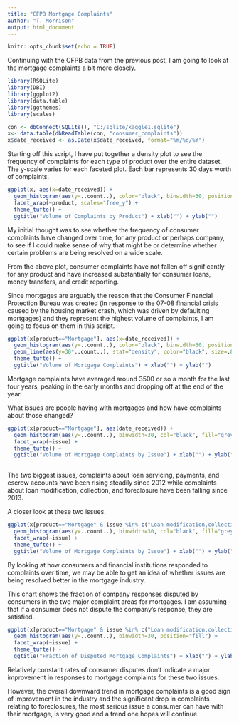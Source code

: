 ```yaml
---
title: "CFPB Mortgage Complaints"
author: "T. Morrison"
output: html_document
---
```


```r
knitr::opts_chunk$set(echo = TRUE)
```

Continuing with the CFPB data from the previous post, I am going to look at the mortgage complaints a bit more closely.

```r
library(RSQLite)
library(DBI)
library(ggplot2)
library(data.table)
library(ggthemes)
library(scales)

con <- dbConnect(SQLite(), "C:/sqlite/kaggle1.sqlite")
x<- data.table(dbReadTable(con, "consumer_complaints"))
x$date_received <- as.Date(x$date_received, format="%m/%d/%Y")
```

Starting off this script, I have put together a density plot to see the frequency of complaints for each type of product over the entire dataset. The y-scale varies for each faceted plot. Each bar represents 30 days worth of complaints.

```r
ggplot(x, aes(x=date_received)) +
  geom_histogram(aes(y=..count..), color="black", binwidth=30, position="identity", fill="gray") +
  facet_wrap(~product, scales="free_y") +
  theme_tufte() +
  ggtitle("Volume of Complaints by Product") + xlab("") + ylab("")
```


My initial thought was to see whether the frequency of consumer complaints have changed over time, for any product or perhaps company, to see if I could make sense of why that might be or determine whether certain problems are being resolved on a wide scale.

From the above plot, consumer complaints have not fallen off significantly for any product and have increased substantially for consumer loans, money transfers, and credit reporting. 

Since mortgages are arguably the reason that the Consumer Financial Protection Bureau was created (in response to the 07-08 financial crisis caused by the housing market crash, which was driven by defaulting mortgages) and they represent the highest volume of complaints, I am going to focus on them in this script.

```r
ggplot(x[product=="Mortgage"], aes(x=date_received)) +
  geom_histogram(aes(y=..count..), color="black", binwidth=30, position="identity", fill="grey") +
  geom_line(aes(y=30*..count..), stat="density", color="black", size=.8, alpha=.8) +
  theme_tufte() +
  ggtitle("Volume of Mortgage Complaints") + xlab("") + ylab("")
```

Mortgage complaints have averaged around 3500 or so a month for the last four years, peaking in the early months and dropping off at the end of the year.

What issues are people having with mortgages and how have complaints about those changed?

```r
ggplot(x[product=="Mortgage"], aes(date_received)) +
  geom_histogram(aes(y=..count..), binwidth=30, col="black", fill="grey") +
  facet_wrap(~issue) +
  theme_tufte() +
  ggtitle("Volume of Mortgage Complaints by Issue") + xlab("") + ylab("")
  
```

The two biggest issues, complaints about loan servicing, payments, and escrow accounts have been rising steadily since 2012 while complaints about loan modification, collection, and foreclosure have been falling since 2013. 

A closer look at these two issues.

```r
ggplot(x[product=="Mortgage" & issue %in% c("Loan modification,collection,foreclosure", "Loan servicing, payments, escrow account")], aes(date_received)) +
  geom_histogram(aes(y=..count..), binwidth=30, col="black", fill="grey") +
  facet_wrap(~issue) +
  theme_tufte() +
  ggtitle("Volume of Mortgage Complaints by Issue") + xlab("") + ylab("")
```

By looking at how consumers and financial institutions responded to complaints over time, we may be able to get an idea of whether issues are being resolved better in the mortgage industry.

This chart shows the fraction of company responses disputed by consumers in the two major complaint areas for mortgages. I am assuming that if a consumer does not dispute the company's response, they are satisfied.

```r
ggplot(x[product=="Mortgage" & issue %in% c("Loan modification,collection,foreclosure", "Loan servicing, payments, escrow account")], aes(date_received, fill=consumer_disputed.)) +
  geom_histogram(aes(y=..count..), binwidth=30, position="fill") +
  facet_wrap(~issue) +
  theme_tufte() +
  ggtitle("Fraction of Disputed Mortgage Complaints") + xlab("") + ylab("")
```

Relatively constant rates of consumer disputes don't indicate a major improvement in responses to mortgage complaints for these two issues.

However, the overall downward trend in mortgage complaints is a good sign of improvement in the industry and the significant drop in complaints relating to foreclosures, the most serious issue a consumer can have with their mortgage, is very good and a trend one hopes will continue.









